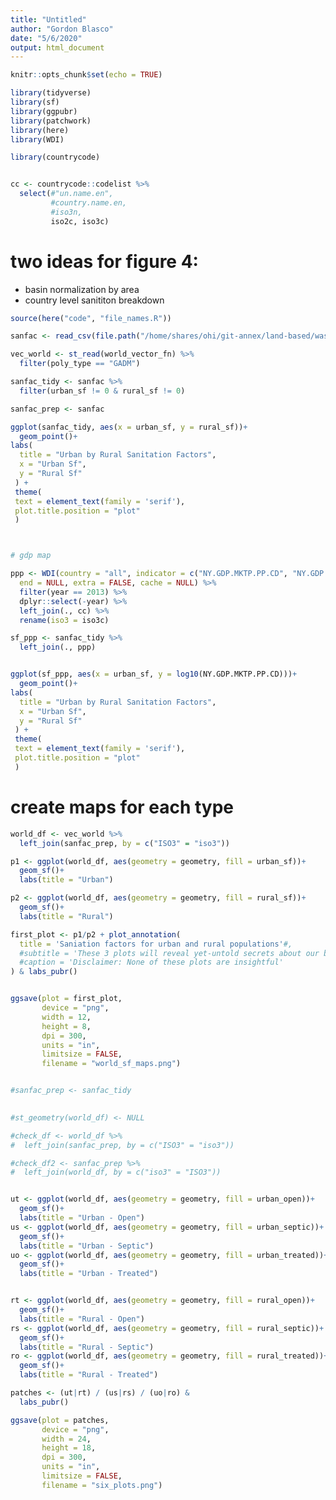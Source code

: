 ```yaml
---
title: "Untitled"
author: "Gordon Blasco"
date: "5/6/2020"
output: html_document
---
```


```r
knitr::opts_chunk$set(echo = TRUE)
```


```r
library(tidyverse)
library(sf)
library(ggpubr)
library(patchwork)
library(here)
library(WDI)

library(countrycode)


cc <- countrycode::codelist %>% 
  select(#"un.name.en", 
         #country.name.en, 
         #iso3n, 
         iso2c, iso3c) 
```

# two ideas for figure 4:
 - basin normalization by area
 - country level sanititon breakdown
```r
source(here("code", "file_names.R"))

sanfac <- read_csv(file.path("/home/shares/ohi/git-annex/land-based/wastewater/data/interim/country_sanitation_factors.csv"))

vec_world <- st_read(world_vector_fn) %>% 
  filter(poly_type == "GADM")
```


```r
sanfac_tidy <- sanfac %>% 
  filter(urban_sf != 0 & rural_sf != 0)

sanfac_prep <- sanfac

ggplot(sanfac_tidy, aes(x = urban_sf, y = rural_sf))+
  geom_point()+
labs(
  title = "Urban by Rural Sanitation Factors",
  x = "Urban Sf",
  y = "Rural Sf"
 ) + 
 theme(
 text = element_text(family = 'serif'),
 plot.title.position = "plot"
 )



# gdp map 

ppp <- WDI(country = "all", indicator = c("NY.GDP.MKTP.PP.CD", "NY.GDP.MKTP.CD", "NY.GDP.PCAP.CD"), start = NULL,
  end = NULL, extra = FALSE, cache = NULL) %>% 
  filter(year == 2013) %>% 
  dplyr::select(-year) %>% 
  left_join(., cc) %>% 
  rename(iso3 = iso3c)

sf_ppp <- sanfac_tidy %>% 
  left_join(., ppp) 


ggplot(sf_ppp, aes(x = urban_sf, y = log10(NY.GDP.MKTP.PP.CD)))+
  geom_point()+
labs(
  title = "Urban by Rural Sanitation Factors",
  x = "Urban Sf",
  y = "Rural Sf"
 ) + 
 theme(
 text = element_text(family = 'serif'),
 plot.title.position = "plot"
 )

```


# create maps for each type 
```r
world_df <- vec_world %>% 
  left_join(sanfac_prep, by = c("ISO3" = "iso3"))

p1 <- ggplot(world_df, aes(geometry = geometry, fill = urban_sf))+
  geom_sf()+
  labs(title = "Urban")

p2 <- ggplot(world_df, aes(geometry = geometry, fill = rural_sf))+
  geom_sf()+
  labs(title = "Rural")

first_plot <- p1/p2 + plot_annotation(
  title = 'Saniation factors for urban and rural populations'#,
  #subtitle = 'These 3 plots will reveal yet-untold secrets about our beloved data-set',
  #caption = 'Disclaimer: None of these plots are insightful'
) & labs_pubr()


ggsave(plot = first_plot, 
       device = "png",
       width = 12,
       height = 8,
       dpi = 300,
       units = "in",
       limitsize = FALSE,
       filename = "world_sf_maps.png")


#sanfac_prep <- sanfac_tidy 
  

#st_geometry(world_df) <- NULL 

#check_df <- world_df %>% 
#  left_join(sanfac_prep, by = c("ISO3" = "iso3"))

#check_df2 <- sanfac_prep %>% 
#  left_join(world_df, by = c("iso3" = "ISO3"))


ut <- ggplot(world_df, aes(geometry = geometry, fill = urban_open))+
  geom_sf()+
  labs(title = "Urban - Open")
us <- ggplot(world_df, aes(geometry = geometry, fill = urban_septic))+
  geom_sf()+
  labs(title = "Urban - Septic")
uo <- ggplot(world_df, aes(geometry = geometry, fill = urban_treated))+
  geom_sf()+
  labs(title = "Urban - Treated")


rt <- ggplot(world_df, aes(geometry = geometry, fill = rural_open))+
  geom_sf()+
  labs(title = "Rural - Open")
rs <- ggplot(world_df, aes(geometry = geometry, fill = rural_septic))+
  geom_sf()+
  labs(title = "Rural - Septic")
ro <- ggplot(world_df, aes(geometry = geometry, fill = rural_treated))+
  geom_sf()+
  labs(title = "Rural - Treated")

patches <- (ut|rt) / (us|rs) / (uo|ro) &
  labs_pubr()

ggsave(plot = patches, 
       device = "png",
       width = 24,
       height = 18,
       dpi = 300,
       units = "in",
       limitsize = FALSE,
       filename = "six_plots.png")

```

```r

```

